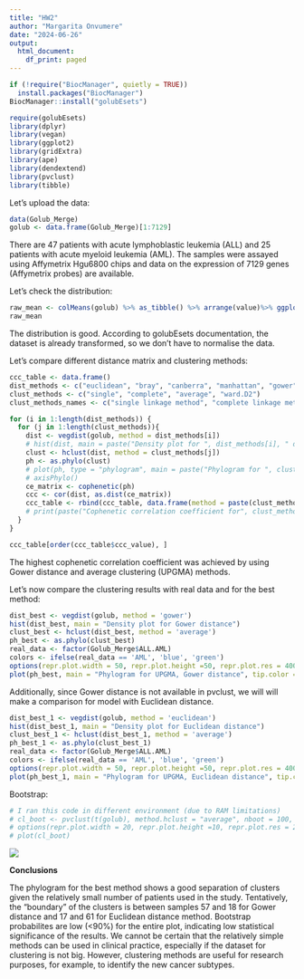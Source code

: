 ```yaml
---
title: "HW2"
author: "Margarita Onvumere"
date: "2024-06-26"
output:
  html_document:
    df_print: paged
---
```


```r

if (!require("BiocManager", quietly = TRUE))
  install.packages("BiocManager")
BiocManager::install("golubEsets")

require(golubEsets)
library(dplyr)
library(vegan)
library(ggplot2)
library(gridExtra)
library(ape)
library(dendextend)
library(pvclust)
library(tibble)
```

Let's upload the data:

```r
data(Golub_Merge)
golub <- data.frame(Golub_Merge)[1:7129]
```

There are 47 patients with acute lymphoblastic leukemia (ALL) and 25 patients with acute myeloid leukemia (AML). The samples were assayed using Affymetrix Hgu6800 chips and data on the expression of 7129 genes (Affymetrix probes) are available.

Let's check the distribution:

```r
raw_mean <- colMeans(golub) %>% as_tibble() %>% arrange(value)%>% ggplot(aes(x=value))+geom_density()+xlab(label = "Mean_of_raw_data")
raw_mean
```

The distribution is good. According to golubEsets documentation, the dataset is already transformed, so we don't have to normalise the data.

Let's compare different distance matrix and clustering methods:

```r
ccc_table <- data.frame()
dist_methods <- c("euclidean", "bray", "canberra", "manhattan", "gower")
clust_methods <- c("single", "complete", "average", "ward.D2")
clust_methods_names <- c("single linkage method", "complete linkage method", "UPGMA", "Ward")

for (i in 1:length(dist_methods)) {
  for (j in 1:length(clust_methods)){
    dist <- vegdist(golub, method = dist_methods[i])
    # hist(dist, main = paste("Density plot for ", dist_methods[i], " distance", sep = ''))
    clust <- hclust(dist, method = clust_methods[j])
    ph <- as.phylo(clust)
    # plot(ph, type = "phylogram", main = paste("Phylogram for ", clust_methods_names[j], ", ", dist_methods[i], " distance", sep = ''))
    # axisPhylo()
    ce_matrix <- cophenetic(ph)
    ccc <- cor(dist, as.dist(ce_matrix))
    ccc_table <- rbind(ccc_table, data.frame(method = paste(clust_methods[j], " clustering, ", dist_methods[i], " distance", sep = ''), ccc_value = ccc))
    # print(paste("Cophenetic correlation coefficient for", clust_methods_names[j], ",", dist_methods[i], "distance:", ccc))
  }
}

ccc_table[order(ccc_table$ccc_value), ]
```

The highest cophenetic correlation coefficient was achieved by using Gower distance and average clustering (UPGMA) methods.

Let's now compare the clustering results with real data and for the best method:

```r
dist_best <- vegdist(golub, method = 'gower')
hist(dist_best, main = "Density plot for Gower distance")
clust_best <- hclust(dist_best, method = 'average')
ph_best <- as.phylo(clust_best)
real_data <- factor(Golub_Merge$ALL.AML)
colors <- ifelse(real_data == 'AML', 'blue', 'green')
options(repr.plot.width = 50, repr.plot.height =50, repr.plot.res = 400) 
plot(ph_best, main = "Phylogram for UPGMA, Gower distance", tip.color = colors, cex=0.5)
```

Additionally, since Gower distance is not available in pvclust, we will will make a comparison for model with Euclidean distance.

```r
dist_best_1 <- vegdist(golub, method = 'euclidean')
hist(dist_best_1, main = "Density plot for Euclidean distance")
clust_best_1 <- hclust(dist_best_1, method = 'average')
ph_best_1 <- as.phylo(clust_best_1)
real_data <- factor(Golub_Merge$ALL.AML)
colors <- ifelse(real_data == 'AML', 'blue', 'green')
options(repr.plot.width = 50, repr.plot.height =50, repr.plot.res = 400) 
plot(ph_best_1, main = "Phylogram for UPGMA, Euclidean distance", tip.color = colors, cex=0.5)
```

Bootstrap:

```r
# I ran this code in different environment (due to RAM limitations)
# cl_boot <- pvclust(t(golub), method.hclust = "average", nboot = 100, method.dist = "euclidean", parallel = TRUE, iseed = 42)
# options(repr.plot.width = 20, repr.plot.height =10, repr.plot.res = 200) 
# plot(cl_boot)
```

![](hw2_dok.png)

**Conclusions**

The phylogram for the best method shows a good separation of clusters given the relatively small number of patients used in the study. Tentatively, the "boundary" of the clusters is between samples 57 and 18 for Gower distance and 17 and 61 for Euclidean distance method. Bootstrap probabilites are low (\<90%) for the entire plot, indicating low statistical significance of the results. We cannot be certain that the relatively simple methods can be used in clinical practice, especially if the dataset for clustering is not big. However, clustering methods are useful for research purposes, for example, to identify the new cancer subtypes.
